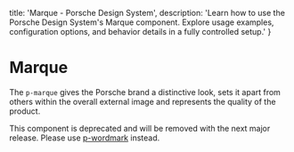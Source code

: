 
  title: 'Marque - Porsche Design System',
  description: 'Learn how to use the Porsche Design System\'s Marque component. Explore usage examples, configuration options, and behavior details in a fully controlled setup.'
}

# Marque <ComponentStatus tagName="p-marque"></ComponentStatus>

The `p-marque` gives the Porsche brand a distinctive look, sets it apart from others within the overall external image
and represents the quality of the product.

<Notification heading="Deprecation hint" heading-tag="h2" state="error">
  This component is deprecated and will be removed with the next major release.
  Please use <a href="components/wordmark">p-wordmark</a> instead.
</Notification>

<Configurator tagName="p-marque" story={marqueStory} />

